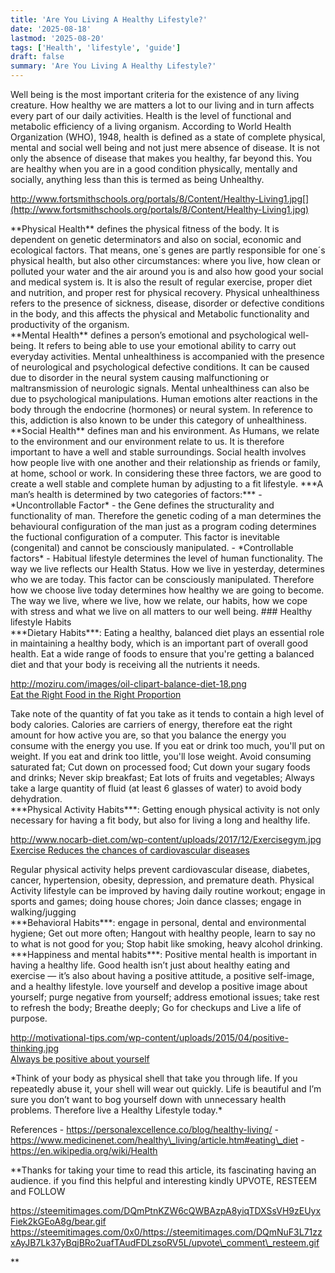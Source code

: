 ```yaml
---
title: 'Are You Living A Healthy Lifestyle?'
date: '2025-08-18'
lastmod: '2025-08-20'
tags: ['Health', 'lifestyle', 'guide']
draft: false
summary: 'Are You Living A Healthy Lifestyle?'
---
```


Well being is the most important criteria for the existence of any living creature. How healthy we are matters a lot to our living and in turn affects every part of our daily activities. Health is the level of functional and metabolic efficiency of a living organism. According to World Health Organization (WHO), 1948, health is defined as a state of complete physical, mental and social well being and not just mere absence of disease. It is not only the absence of disease that makes you healthy, far beyond this. You are healthy when you are in a good condition physically, mentally and socially, anything less than this is termed as being Unhealthy.

http://www.fortsmithschools.org/portals/8/Content/Healthy-Living1.jpg[](http://www.fortsmithschools.org/portals/8/Content/Healthy-Living1.jpg)

\*\*Physical Health\*\* defines the physical fitness of the body. It is dependent on genetic determinators and also on social, economic and ecological factors. That means, one´s genes are partly responsible for one´s physical health, but also other circumstances: where you live, how clean or polluted your water and the air around you is and also how good your social and medical system is. It is also the result of regular exercise, proper diet and nutrition, and proper rest for physical recovery. Physical unhealthiness refers to the presence of sickness, disease, disorder or defective conditions in the body, and this affects the physical and Metabolic functionality and productivity of the organism.  
\*\*Mental Health\*\* defines a person’s emotional and psychological well-being. It refers to being able to use your emotional ability to carry out everyday activities. Mental unhealthiness is accompanied with the presence of neurological and psychological defective conditions. It can be caused due to disorder in the neural system causing malfunctioning or maltransmission of neurologic signals. Mental unhealthiness can also be due to psychological manipulations. Human emotions alter reactions in the body through the endocrine (hormones) or neural system. In reference to this, addiction is also known to be under this category of unhealthiness.  
\*\*Social Health\*\* defines man and his environment. As Humans, we relate to the environment and our environment relate to us. It is therefore important to have a well and stable surroundings. Social health involves how people live with one another and their relationship as friends or family, at home, school or work. In considering these three factors, we are good to create a well stable and complete human by adjusting to a fit lifestyle. \*\*\*A man’s health is determined by two categories of factors:\*\*\* - \*Uncontrollable Factor\* - the Gene defines the structurality and functionality of man. Therefore the genetic coding of a man determines the behavioural configuration of the man just as a program coding determines the fuctional configuration of a computer. This factor is inevitable (congenital) and cannot be consciously manipulated. - \*Controllable factors\* - Habitual lifestyle determines the level of human functionality. The way we live reflects our Health Status. How we live in yesterday, determines who we are today. This factor can be consciously manipulated. Therefore how we choose live today determines how healthy we are going to become. The way we live, where we live, how we relate, our habits, how we cope with stress and what we live on all matters to our well being. ### Healthy lifestyle Habits  
\*\*\*Dietary Habits\*\*\*: Eating a healthy, balanced diet plays an essential role in maintaining a healthy body, which is an important part of overall good health. Eat a wide range of foods to ensure that you're getting a balanced diet and that your body is receiving all the nutrients it needs.

http://moziru.com/images/oil-clipart-balance-diet-18.png  
[Eat the Right Food in the Right Proportion](http://moziru.com/images/oil-clipart-balance-diet-18.png)

Take note of the quantity of fat you take as it tends to contain a high level of body calories. Calories are carriers of energy, therefore eat the right amount for how active you are, so that you balance the energy you consume with the energy you use. If you eat or drink too much, you'll put on weight. If you eat and drink too little, you'll lose weight. Avoid consuming saturated fat; Cut down on processed food; Cut down your sugary foods and drinks; Never skip breakfast; Eat lots of fruits and vegetables; Always take a large quantity of fluid (at least 6 glasses of water) to avoid body dehydration.  
\*\*\*Physical Activity Habits\*\*\*: Getting enough physical activity is not only necessary for having a fit body, but also for living a long and healthy life.

http://www.nocarb-diet.com/wp-content/uploads/2017/12/Exercisegym.jpg  
[Exercise Reduces the chances of cardiovascular diseases](http://www.nocarb-diet.com/wp-content/uploads/2017/12/Exercisegym.jpg)

Regular physical activity helps prevent cardiovascular disease, diabetes, cancer, hypertension, obesity, depression, and premature death. Physical Activity lifestyle can be improved by having daily routine workout; engage in sports and games; doing house chores; Join dance classes; engage in walking/jugging  
\*\*\*Behavioral Habits\*\*\*: engage in personal, dental and environmental hygiene; Get out more often; Hangout with healthy people, learn to say no to what is not good for you; Stop habit like smoking, heavy alcohol drinking.  
\*\*\*Happiness and mental habits\*\*\*: Positive mental health is important in having a healthy life. Good health isn’t just about healthy eating and exercise — it’s also about having a positive attitude, a positive self-image, and a healthy lifestyle. love yourself and develop a positive image about yourself; purge negative from yourself; address emotional issues; take rest to refresh the body; Breathe deeply; Go for checkups and Live a life of purpose.

http://motivational-tips.com/wp-content/uploads/2015/04/positive-thinking.jpg  
[Always be positive about yourself](http://motivational-tips.com/wp-content/uploads/2015/04/positive-thinking.jpg)

\*Think of your body as physical shell that take you through life. If you repeatedly abuse it, your shell will wear out quickly. Life is beautiful and I’m sure you don’t want to bog yourself down with unnecessary health problems. Therefore live a Healthy Lifestyle today.\*

References - https://personalexcellence.co/blog/healthy-living/ - https://www.medicinenet.com/healthy\_living/article.htm#eating\_diet - https://en.wikipedia.org/wiki/Health

\*\*Thanks for taking your time to read this article, its fascinating having an audience. if you find this helpful and interesting kindly UPVOTE, RESTEEM and FOLLOW

https://steemitimages.com/DQmPtnKZW6cQWBAzpA8yiqTDXSsVH9zEUyxFiek2kGEoA8g/bear.gif https://steemitimages.com/0x0/https://steemitimages.com/DQmNuF3L71zzxAyJB7Lk37yBqjBRo2uafTAudFDLzsoRV5L/upvote\_comment\_resteem.gif

\*\*
